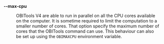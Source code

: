 **\--max-cpu**

: OBITools V4 are able to run in parallel on all the CPU cores available on the computer. It is sometime required to limit the computation to a smaller number of cores. That option specify the maximum number of cores that the OBITools command can use. This behaviour can also be set up using the `OBIMAXCPU` environment variable.

